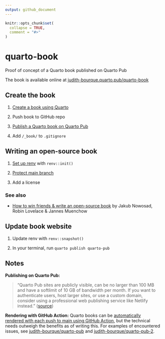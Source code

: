 ```yaml
---
output: github_document
---
```


<!-- README.md is generated from README.Rmd. Please edit that file -->

```r
knitr::opts_chunk$set(
  collapse = TRUE,
  comment = "#>"
)
```

# quarto-book

<!-- badges: start -->

<!-- badges: end -->

Proof of concept of a Quarto book published on Quarto Pub

The book is available online at [judith-bourque.quarto.pub/quarto-book](https://judith-bourque.quarto.pub/quarto-book/)

## Create the book

1.  [Create a book using Quarto](https://quarto.org/docs/books/)

2.  Push book to GitHub repo

3.  [Publish a Quarto book on Quarto Pub](https://quarto.org/docs/publishing/quarto-pub.html)

4.  Add `/_book/` to `.gitignore`

## Writing an open-source book

1.  [Set up renv](https://quarto.org/docs/publishing/quarto-pub.html#prerequisites) with `renv::init()`

2.  [Protect main branch](https://docs.github.com/en/repositories/configuring-branches-and-merges-in-your-repository/managing-protected-branches/managing-a-branch-protection-rule)

3.  Add a license

### See also

- [How to win friends & write an open-source book](https://geocompr.github.io/user_19/presentation/#1) by Jakub Nowosad, Robin Lovelace & Jannes Muenchow

## Update book website

1.  Update renv with `renv::snapshot()`

2.  In your terminal, run `quarto publish quarto-pub`

## Notes

**Publishing on Quarto Pub:**

> "Quarto Pub sites are publicly visible, can be no larger than 100 MB and have a softlimit of 10 GB of bandwidth per month. If you want to authenticate users, host larger sites, or use a custom domain, consider using a professional web publishing service like Netlify instead." ([source](https://quarto.org/docs/publishing/quarto-pub.html#overview))

**Rendering with GitHub Action:** Quarto books can be [automatically rendered with each push to main using GitHub Action](https://quarto.org/docs/publishing/quarto-pub.html#github-action), but the technical needs outweigh the benefits as of writing this. For examples of encountered issues, see [judith-bourque/quarto-pub](https://github.com/judith-bourque/quarto-pub) and [judith-bourque/quarto-pub-2](https://github.com/judith-bourque/quarto-pub-2).
